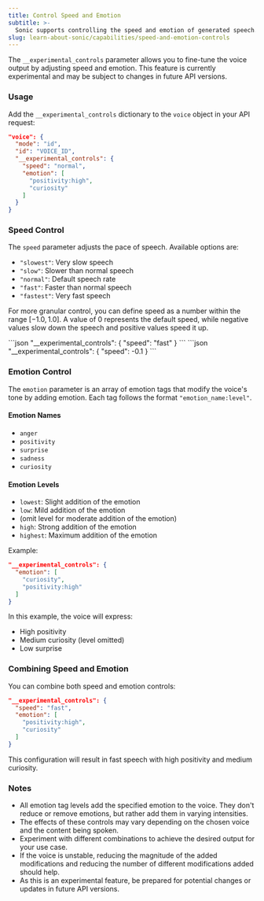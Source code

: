 ```yaml
---
title: Control Speed and Emotion
subtitle: >-
  Sonic supports controlling the speed and emotion of generated speech.
slug: learn-about-sonic/capabilities/speed-and-emotion-controls
---
```


The `__experimental_controls` parameter allows you to fine-tune the voice output by adjusting speed and emotion. This feature is currently experimental and may be subject to changes in future API versions.

### Usage

Add the `__experimental_controls` dictionary to the `voice` object in your API request:

```json
"voice": {
  "mode": "id",
  "id": "VOICE_ID",
  "__experimental_controls": {
    "speed": "normal",
    "emotion": [
      "positivity:high",
      "curiosity"
    ]
  }
}
```

### Speed Control

The `speed` parameter adjusts the pace of speech. Available options are:

- `"slowest"`: Very slow speech
- `"slow"`: Slower than normal speech
- `"normal"`: Default speech rate
- `"fast"`: Faster than normal speech
- `"fastest"`: Very fast speech

For more granular control, you can define speed as a number within the range $[-1.0, 1.0]$. A value of 0 represents the default speed, while negative values slow down the speech and positive values speed it up.

<Tabs>
<Tab title="Using a label">
```json
"__experimental_controls": {
  "speed": "fast"
}
```
</Tab>

<Tab title="Using a number">
```json
"__experimental_controls": {
  "speed": -0.1
}
```
</Tab>
</Tabs>

### Emotion Control

The `emotion` parameter is an array of emotion tags that modify the voice's tone by adding emotion. Each tag follows the format `"emotion_name:level"`.

#### Emotion Names

- `anger`
- `positivity`
- `surprise`
- `sadness`
- `curiosity`

#### Emotion Levels

- `lowest`: Slight addition of the emotion
- `low`: Mild addition of the emotion
- (omit level for moderate addition of the emotion)
- `high`: Strong addition of the emotion
- `highest`: Maximum addition of the emotion

Example:
```json
"__experimental_controls": {
  "emotion": [
    "curiosity",
    "positivity:high"
  ]
}
```

In this example, the voice will express:
- High positivity
- Medium curiosity (level omitted)
- Low surprise

### Combining Speed and Emotion

You can combine both speed and emotion controls:

```json
"__experimental_controls": {
  "speed": "fast",
  "emotion": [
    "positivity:high",
    "curiosity"
  ]
}
```

This configuration will result in fast speech with high positivity and medium curiosity.

### Notes

- All emotion tag levels add the specified emotion to the voice. They don't reduce or remove emotions, but rather add them in varying intensities.
- The effects of these controls may vary depending on the chosen voice and the content being spoken.
- Experiment with different combinations to achieve the desired output for your use case.
- If the voice is unstable, reducing the magnitude of the added modifications and reducing the number of different modifications added should help.
- As this is an experimental feature, be prepared for potential changes or updates in future API versions.
